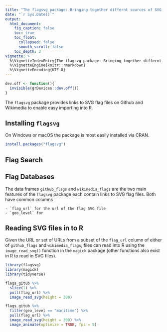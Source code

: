 ```yaml
---
title: "The flagsvg package: Bringing together differnt sources of SVG flags from around the internet"
date: "`r Sys.Date()`"
output:
  html_document:
    fig_caption: false
    toc: true
    toc_float:
      collapsed: false
      smooth_scroll: false
    toc_depth: 2
vignette: >
  %\VignetteIndexEntry{The flagsvg package: Bringing together differnt sources of SVG flags from around the internet}
  %\VignetteEngine{knitr::rmarkdown}
  %\VignetteEncoding{UTF-8}
---
```


```r
dev.off <- function(){
  invisible(grDevices::dev.off())
}
```

The `flagsvg` package provides links to SVG flag files on Github and Wikimedia to enable easy importing into R. 


## Installing `flagsvg`

On Windows or macOS the package is most easily installed via CRAN.

```r
install.packages("flagsvg")
```

## Flag Search



## Flag Databases

The data frames `github_flags` and `wikimedia_flags` are the two main features of the `flagsvg` package each contain links to SVG flag files. Both have common columns

    - `flag_url` for the url of the flag SVG file
    - `geo_level` for 
    
## Reading SVG files in to R

Given the URL or set of URLs from a subset of the `flag_url` column of either of `github_flags` and `wikimedia_flags`, files can read into R using the `image_read_svg()` function in the `magick` package (other functions also exist in R to read in SVG files).

```r
library(flagsvg)
library(magick)
library(tidyverse)

flags_gitub %>%
  slice(1) %>%
  pull(flag_url) %>%
  image_read_svg(height = 300)
```

```r
flags_gitub %>%
  filter(geo_level == "maritime") %>%
  pull(flag_url) %>%
  image_read_svg(height = 300) %>%
  image_animate(optimize = TRUE, fps = 5)
```
